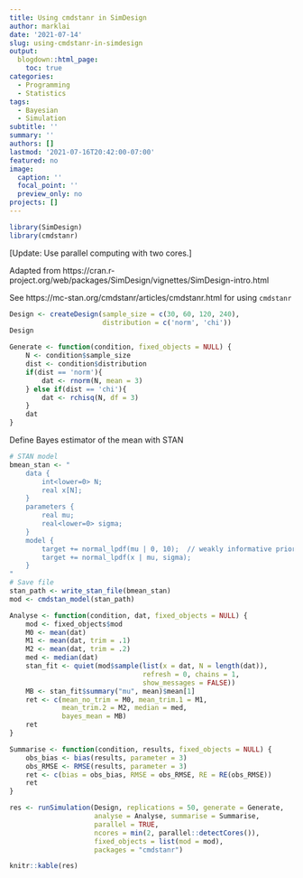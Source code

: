```yaml
---
title: Using cmdstanr in SimDesign
author: marklai
date: '2021-07-14'
slug: using-cmdstanr-in-simdesign
output:
  blogdown::html_page:
    toc: true
categories:
  - Programming
  - Statistics
tags:
  - Bayesian
  - Simulation
subtitle: ''
summary: ''
authors: []
lastmod: '2021-07-16T20:42:00-07:00'
featured: no
image:
  caption: ''
  focal_point: ''
  preview_only: no
projects: []
---
```


```r
library(SimDesign)
library(cmdstanr)
```

[Update: Use parallel computing with two cores.]

Adapted from https://cran.r-project.org/web/packages/SimDesign/vignettes/SimDesign-intro.html

See https://mc-stan.org/cmdstanr/articles/cmdstanr.html for using `cmdstanr`

```r
Design <- createDesign(sample_size = c(30, 60, 120, 240), 
                       distribution = c('norm', 'chi'))
Design
```

```r
Generate <- function(condition, fixed_objects = NULL) {
    N <- condition$sample_size
    dist <- condition$distribution
    if(dist == 'norm'){
        dat <- rnorm(N, mean = 3)
    } else if(dist == 'chi'){
        dat <- rchisq(N, df = 3)
    }
    dat
}
```

Define Bayes estimator of the mean with STAN

```r
# STAN model
bmean_stan <- "
    data {
        int<lower=0> N;
        real x[N];
    }
    parameters {
        real mu;
        real<lower=0> sigma;
    }
    model {
        target += normal_lpdf(mu | 0, 10);  // weakly informative prior
        target += normal_lpdf(x | mu, sigma);
    }
"
# Save file
stan_path <- write_stan_file(bmean_stan)
mod <- cmdstan_model(stan_path)
```

```r
Analyse <- function(condition, dat, fixed_objects = NULL) {
    mod <- fixed_objects$mod
    M0 <- mean(dat)
    M1 <- mean(dat, trim = .1)
    M2 <- mean(dat, trim = .2)
    med <- median(dat)
    stan_fit <- quiet(mod$sample(list(x = dat, N = length(dat)),
                                 refresh = 0, chains = 1, 
                                 show_messages = FALSE))
    MB <- stan_fit$summary("mu", mean)$mean[1]
    ret <- c(mean_no_trim = M0, mean_trim.1 = M1, 
             mean_trim.2 = M2, median = med, 
             bayes_mean = MB)
    ret
}
```

```r
Summarise <- function(condition, results, fixed_objects = NULL) {
    obs_bias <- bias(results, parameter = 3)
    obs_RMSE <- RMSE(results, parameter = 3)
    ret <- c(bias = obs_bias, RMSE = obs_RMSE, RE = RE(obs_RMSE))
    ret
}
```

```r
res <- runSimulation(Design, replications = 50, generate = Generate, 
                     analyse = Analyse, summarise = Summarise, 
                     parallel = TRUE,
                     ncores = min(2, parallel::detectCores()), 
                     fixed_objects = list(mod = mod),
                     packages = "cmdstanr")
```

```r
knitr::kable(res)
```

